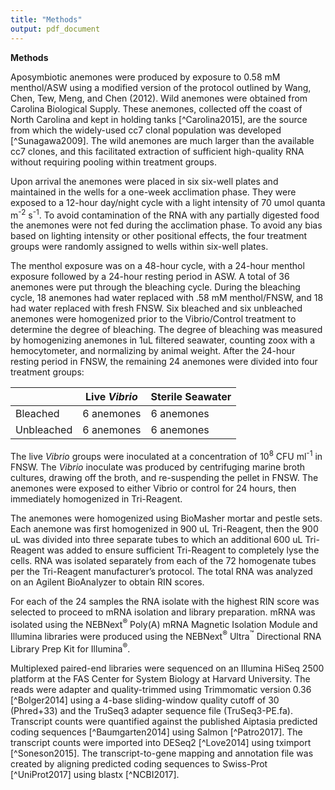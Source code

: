 ```yaml
---
title: "Methods"
output: pdf_document
---
```


**Methods**

Aposymbiotic anemones were produced by exposure to 0.58 mM menthol/ASW using a modified version of the protocol outlined by Wang, Chen, Tew, Meng, and Chen (2012). Wild anemones were obtained from Carolina Biological Supply. These anemones, collected off the coast of North Carolina and kept in holding tanks [^Carolina2015], are the source from which the widely-used cc7 clonal population was developed [^Sunagawa2009]. The wild anemones are much larger than the available cc7 clones, and this facilitated extraction of sufficient high-quality RNA without requiring pooling within treatment groups.

Upon arrival the anemones were placed in six six-well plates and maintained in the wells for a one-week acclimation phase. They were exposed to a 12-hour day/night cycle with a light intensity of 70 umol quanta m<sup>-2</sup> s<sup>-1</sup>. To avoid contamination of the RNA with any partially digested food the anemones were not fed during the acclimation phase. To avoid any bias based on lighting intensity or other positional effects, the four treatment groups were randomly assigned to wells within six-well plates.

The menthol exposure was on a 48-hour cycle, with a 24-hour menthol exposure followed by a 24-hour resting period in ASW. A total of 36 anemones were put through the bleaching cycle. During the bleaching cycle, 18 anemones had water replaced with .58 mM menthol/FNSW, and 18 had water replaced with fresh FNSW. Six bleached and six unbleached anemones were homogenized prior to the Vibrio/Control treatment to determine the degree of bleaching. The degree of bleaching was measured by homogenizing anemones in 1uL filtered seawater, counting zoox with a hemocytometer, and normalizing by animal weight. After the 24-hour resting period in FNSW, the remaining 24 anemones were divided into four treatment groups:

|            | Live *Vibrio* | Sterile Seawater |
| ---------- | ------------- | ---------------- |
| Bleached   | 6 anemones    | 6 anemones       |
| Unbleached | 6 anemones    | 6 anemones       |

The live *Vibrio* groups were inoculated at a concentration of 10<sup>8</sup> CFU ml<sup>-1</sup> in FNSW. The *Vibrio* inoculate was produced by centrifuging marine broth cultures, drawing off the broth, and re-suspending the pellet in FNSW. The anemones were exposed to either Vibrio or control for 24 hours, then immediately homogenized in Tri-Reagent.

The anemones were homogenized using BioMasher mortar and pestle sets. Each anemone was first homogenized in 900 uL Tri-Reagent, then the 900 uL was divided into three separate tubes to which an additional 600 uL Tri-Reagent was added to ensure sufficient Tri-Reagent to completely lyse the cells. RNA was isolated separately from each of the 72 homogenate tubes per the Tri-Reagent manufacturer’s protocol. The total RNA was analyzed on an Agilent BioAnalyzer to obtain RIN scores.

For each of the 24 samples the RNA isolate with the highest RIN score was selected to proceed to mRNA isolation and library preparation. mRNA was isolated using the NEBNext<sup>®</sup> Poly(A) mRNA Magnetic Isolation Module and Illumina libraries were produced using the NEBNext<sup>®</sup> Ultra<sup>™</sup> Directional RNA Library Prep Kit for Illumina<sup>®</sup>.

Multiplexed paired-end libraries were sequenced on an Illumina HiSeq 2500 platform at the FAS Center for System Biology at Harvard University. The reads were adapter and quality-trimmed using Trimmomatic version 0.36 [^Bolger2014] using a 4-base sliding-window quality cutoff of 30 (Phred+33) and the TruSeq3 adapter sequence file (TruSeq3-PE.fa). Transcript counts were quantified against the published Aiptasia predicted coding sequences [^Baumgarten2014] using Salmon [^Patro2017]. The transcript counts were imported into DESeq2 [^Love2014] using tximport [^Soneson2015]. The transcript-to-gene mapping and annotation file was created by aligning predicted coding sequences to Swiss-Prot [^UniProt2017] using blastx [^NCBI2017].
